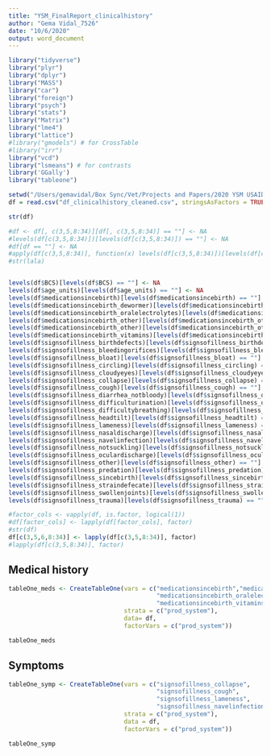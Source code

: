 ```yaml
---
title: "YSM_FinalReport_clinicalhistory"
author: "Gema Vidal_7526"
date: "10/6/2020"
output: word_document
---
```




```r
library("tidyverse")
library("plyr")
library("dplyr")
library("MASS")
library("car")
library("foreign")
library("psych")
library("stats")
library("Matrix")
library("lme4")
library("lattice")
#library("gmodels") # for CrossTable
#library("irr")
library("vcd")
library("lsmeans") # for contrasts
library('GGally')
library("tableone")
```


```r
setwd("/Users/gemavidal/Box Sync/Vet/Projects and Papers/2020 YSM USAID Final Report")
df = read.csv("df_clinicalhistory_cleaned.csv", stringsAsFactors = TRUE)
```


```r
str(df)
```

```r
#df <- df[, c(3,5,8:34)][df[, c(3,5,8:34)] == ""] <- NA
#levels(df[c(3,5,8:34)])[levels(df[c(3,5,8:34)]) == ""] <- NA
#df[df == ""] <- NA
#apply(df[c(3,5,8:34)], function(x) levels(df[c(3,5,8:34)])[levels(df[c(3,5,8:34)]) == ""] <- NA)
#str(lala)


levels(df$BCS)[levels(df$BCS) == ""] <- NA
levels(df$age_units)[levels(df$age_units) == ""] <- NA
levels(df$medicationsincebirth)[levels(df$medicationsincebirth) == ""] <- NA
levels(df$medicationsincebirth_dewormer)[levels(df$medicationsincebirth_dewormer) == ""] <- NA
levels(df$medicationsincebirth_oralelectrolytes)[levels(df$medicationsincebirth_oralelectrolytes) == ""] <- NA
levels(df$medicationsincebirth_other)[levels(df$medicationsincebirth_other) == ""] <- NA
levels(df$medicationsincebirth_other)[levels(df$medicationsincebirth_other) == "NR"] <- NA
levels(df$medicationsincebirth_vitamins)[levels(df$medicationsincebirth_vitamins) == ""] <- NA
levels(df$signsofillness_birthdefects)[levels(df$signsofillness_birthdefects) == ""] <- NA
levels(df$signsofillness_bleedingorifices)[levels(df$signsofillness_bleedingorifices) == ""] <- NA
levels(df$signsofillness_bloat)[levels(df$signsofillness_bloat) == ""] <- NA
levels(df$signsofillness_circling)[levels(df$signsofillness_circling) == ""] <- NA
levels(df$signsofillness_cloudyeyes)[levels(df$signsofillness_cloudyeyes) == ""] <- NA
levels(df$signsofillness_collapse)[levels(df$signsofillness_collapse) == ""] <- NA
levels(df$signsofillness_cough)[levels(df$signsofillness_cough) == ""] <- NA
levels(df$signsofillness_diarrhea_notbloody)[levels(df$signsofillness_diarrhea_notbloody) == ""] <- NA
levels(df$signsofillness_difficulturination)[levels(df$signsofillness_difficulturination) == ""] <- NA
levels(df$signsofillness_difficultybreathing)[levels(df$signsofillness_difficultybreathing) == ""] <- NA
levels(df$signsofillness_headtilt)[levels(df$signsofillness_headtilt) == ""] <- NA
levels(df$signsofillness_lameness)[levels(df$signsofillness_lameness) == ""] <- NA
levels(df$signsofillness_nasaldischarge)[levels(df$signsofillness_nasaldischarge) == ""] <- NA
levels(df$signsofillness_navelinfection)[levels(df$signsofillness_navelinfection) == ""] <- NA
levels(df$signsofillness_notsuckling)[levels(df$signsofillness_notsuckling) == ""] <- NA
levels(df$signsofillness_oculardischarge)[levels(df$signsofillness_oculardischarge) == ""] <- NA
levels(df$signsofillness_other)[levels(df$signsofillness_other) == ""] <- NA
levels(df$signsofillness_predation)[levels(df$signsofillness_predation) == ""] <- NA
levels(df$signsofillness_sincebirth)[levels(df$signsofillness_sincebirth) == ""] <- NA
levels(df$signsofillness_straindefecate)[levels(df$signsofillness_straindefecate) == ""] <- NA
levels(df$signsofillness_swollenjoints)[levels(df$signsofillness_swollenjoints) == ""] <- NA
levels(df$signsofillness_trauma)[levels(df$signsofillness_trauma) == ""] <- NA
```


```r
#factor_cols <- vapply(df, is.factor, logical(1))
#df[factor_cols] <- lapply(df[factor_cols], factor)
#str(df)
df[c(3,5,6,8:34)] <- lapply(df[c(3,5,8:34)], factor)
#lapply(df[c(3,5,8:34)], factor)
```


Medical history
---------------

```r
tableOne_meds <- CreateTableOne(vars = c("medicationsincebirth","medicationsincebirth_dewormer",
                                         "medicationsincebirth_oralelectrolytes","medicationsincebirth_other",
                                         "medicationsincebirth_vitamins"), 
                                strata = c("prod_system"), 
                                data= df, 
                                factorVars = c("prod_system"))

tableOne_meds
```



Symptoms
---------


```r
tableOne_symp <- CreateTableOne(vars = c("signsofillness_collapse",
                                         "signsofillness_cough",
                                         "signsofillness_lameness",
                                         "signsofillness_navelinfection", "signsofillness_notsuckling"), 
                                strata = c("prod_system"), 
                                data = df, 
                                factorVars = c("prod_system"))

tableOne_symp
```



